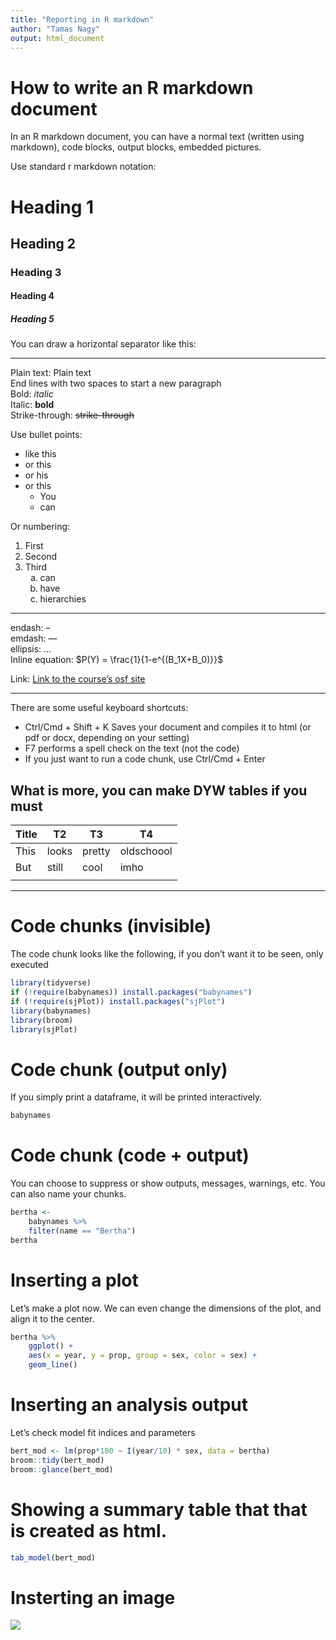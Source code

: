 ```yaml
---
title: "Reporting in R markdown"
author: "Tamas Nagy"
output: html_document
---
```

# How to write an R markdown document

In an R markdown document, you can have a normal text (written using markdown), code blocks, output blocks, embedded pictures. 

Use standard r markdown notation:

# Heading 1
## Heading 2
### Heading 3
#### Heading 4
##### Heading 5


You can draw a horizontal separator like this:

***
Plain text: Plain text  
End lines with two spaces to start a new paragraph  
Bold: *italic*  
Italic: **bold**  
Strike-through: ~~strike-through~~  

Use bullet points:

* like this
* or this
* or his
* or this
    + You
    + can

Or numbering:

1. First
2. Second
3. Third
    a. can
    b. have
    c. hierarchies
    
***
endash: --  
emdash: ---  
ellipsis: ...  
Inline equation: $P(Y) = \frac{1}{1-e^{(B_1X+B_0)}}$  

Link: [Link to the course's osf site](https://osf.io/xcvn7/)  

***  

There are some useful keyboard shortcuts:

* Ctrl/Cmd + Shift + K Saves your document and compiles it to html (or pdf or docx, depending on your setting)
* F7 performs a spell check on the text (not the code)
* If you just want to run a code chunk, use Ctrl/Cmd + Enter

## What is more, you can make DYW tables if you must

Title  | T2    |   T3  |    T4
-------|-------|-------|-----------
   This| looks |pretty | oldschoool
But    | still |cool   | imho
       |       |       |           

***

# Code chunks (invisible)
The code chunk looks like the following, if you don't want it to be seen, only executed

```r
library(tidyverse)
if (!require(babynames)) install.packages("babynames")
if (!require(sjPlot)) install.packages("sjPlot")
library(babynames)
library(broom)
library(sjPlot)
```

# Code chunk (output only)
If you simply print a dataframe, it will be printed interactively.

```r
babynames
```

# Code chunk (code + output)
You can choose to suppress or show outputs, messages, warnings, etc. You can also name your chunks.

```r
bertha <- 
    babynames %>% 
    filter(name == "Bertha") 
bertha
```

# Inserting a plot  
Let's make a plot now. We can even change the dimensions of the plot, and align it to the center.

```r
bertha %>% 
    ggplot() +
    aes(x = year, y = prop, group = sex, color = sex) +
    geom_line()
```

# Inserting an analysis output  
Let's check model fit indices and parameters

```r
bert_mod <- lm(prop*100 ~ I(year/10) * sex, data = bertha)
broom::tidy(bert_mod)
broom::glance(bert_mod)
```

# Showing a summary table that that is created as html. 
```r
tab_model(bert_mod)
```


# Insterting an image
![](http://www.reactiongifs.com/wp-content/uploads/2013/06/deal.gif)



